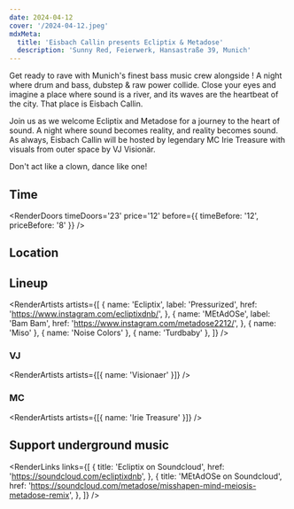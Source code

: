 ```yaml
---
date: 2024-04-12
cover: '/2024-04-12.jpeg'
mdxMeta:
  title: 'Eisbach Callin presents Ecliptix & Metadose'
  description: 'Sunny Red, Feierwerk, Hansastraße 39, Munich'
---
```


Get ready to rave with Munich's finest bass music crew alongside ! A night where drum and bass, dubstep & raw power collide.
Close your eyes and imagine a place where sound is a river, and its waves are the heartbeat of the city. That place is Eisbach Callin. 

Join us as we welcome Ecliptix and Metadose for a journey to the heart of sound. A night where sound becomes reality, and reality becomes sound.
As always, Eisbach Callin will be hosted by legendary MC Irie Treasure with visuals from outer space by VJ Visionär.

Don't act like a clown, dance like one!

## Time

<RenderDoors
  timeDoors='23'
  price='12'
  before={{ timeBefore: '12', priceBefore: '8' }}
/>

## Location

<RenderLocation
  venueName='Sunny Red'
  address='Feierwerk Hansastr. 39'
  city='Munich'
  mapUrl='https://goo.gl/maps/mA8iv2XEHf7XfRLv7'
/>

## Lineup

<RenderArtists
  artists={[
    {
      name: 'Ecliptix',
      label: 'Pressurized',
      href: 'https://www.instagram.com/ecliptixdnb/',
    },
    {
      name: 'MEtAdOSe',
      label: 'Bam Bam',
      href: 'https://www.instagram.com/metadose2212/',
    },
    { name: 'Miso' },
    { name: 'Noise Colors' },
    { name: 'Turdbaby' },
  ]}
/>

### VJ

<RenderArtists artists={[{ name: 'Visionaer' }]} />

### MC

<RenderArtists artists={[{ name: 'Irie Treasure' }]} />

## Support underground music

<RenderLinks
  links={[
    {
      title: 'Ecliptix on Soundcloud',
      href: 'https://soundcloud.com/ecliptixdnb',
    },
    {
      title: 'MEtAdOSe on Soundcloud',
      href: 'https://soundcloud.com/metadose/misshapen-mind-meiosis-metadose-remix',
    },
  ]}
/>
